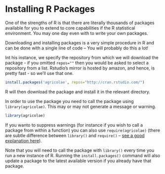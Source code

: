 # Installing R Packages {#installing_r_packages}

One of the strengths of R is that there are literally thousands of packages available for you to extend to core capabilities if the R statistical environment. You may one day even with to write your own packages.

Downloading and installing packages is a very simple procedure in R and can be done with a single line of code -- You will probably do this a lot!

Int his instance, we specify the repository from which we will download the package - if you omitted `repos=""` then you would be asked to select a repository from a list. Rstudio's mirror is hosted by amazon, and hence, is pretty fast - so we'll use that one.

```r
install.packages('agricolae', repos="http://cran.rstudio.com/")
```

R will then download the package and install it in the relevant directory.

In order to use the package you need to call the package using `library(agricolae)`. This may or may not generate a message or warning.

```r
library(agricolae)
```

If you wanto to suppress warnings (for instance if you wish to call a package from within a function) you can also use `require(agricolae)` (there are subtle difference between `library()` and `require()` -- [see a good explanation here](http://yihui.name/en/2014/07/library-vs-require/)).

Note that you will need to call the package with `library()` every time you run a new instance of R. Running the `install.packages()` command will also update a package to the latest available version if you already have that package.
